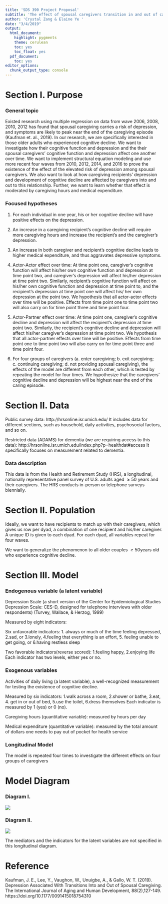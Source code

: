 ```yaml
---
title: 'SDS 390 Project Proposal'
subtitle: 'The effect of spousal caregivers transition in and out of caregiving on cognitive decline and depression of older adults and their caregivers'
author: 'Crystal Zang & Elaine Ye '
date: "3/4/2019"
output:
  html_document:
    highlight: pygments
    theme: cerulean
    toc: yes
    toc_float: yes
  pdf_document:
    toc: yes
editor_options:
  chunk_output_type: console
---
```


# Section I. Purpose
### General topic
Existed research using multiple regression on data from wave 2006, 2008, 2010, 2012 has found that spousal caregiving carries a risk of depression, and symptoms are likely to peak near the end of the caregiving episode (Kaufman et. al., 2019). In our research, we are specifically interested in those older adults who experienced cognitive decline. We want to investigate how their cognitive function and depression and the their spousal caregivers' cognitive function and depression affect one another over time. We want to implement structural equation modeling and use more recent four waves from 2010, 2012, 2014, and 2016 to prove the existence of the effect of the elevated risk of depression among spousal caregivers. We also want to look at how caregiving recipients' depression and development of cognitive decline are affected by caregivers into and out to this relationship. Further, we want to learn whether that effect is moderated by caregiving hours and medical expenditure.   

### Focused hypotheses
1. For each individual in one year, his or her cognitive decline will have positive effects on the depression.         

2. An increase in a caregiving recipient's cognitive decline will require more caregiving hours and increase the recipient's and the caregiver's depression. 

3. An increase in both caregiver and recipient's cognitive decline leads to higher medical expenditure, and thus aggravates depressive symptoms.      

4. Actor-Actor effect over time: At time point one, caregiver's cognitive function will affect his/her own cognitive function and depression at time point two, and caregiver's depression will affect his/her depression at time point two. Similarly, recipient's cognitive function will affect on his/her own cognitive function and depression at time point to, and the recipient's depression at time point one will affect his/ her own depression at the point two. We hypothesis that all actor-actor effects over time will be positive. Effects from time point one to time point two will also carry on for time point three and time point four.    

5. Actor-Partner effect over time: At time point one, caregiver's cognitive decline and depression will affect the recipient's depression at time point two. Similarly, the recipient's cognitive decline and depression will affect his/her caregiver's depression at time point two. We hypothesis that all actor-partner effects over time will be positive. Effects from time point one to time point two will also carry on for time point three and time point four.

6. For four groups of caregivers (a. enter caregiving; b. exit caregiving; c.  continuing caregiving; d. not providing spousal caregiving), the effects of the model are different from each other, which is tested by repeating the model for four times. We hypothesize that the caregivers' cognitive decline and depression will be highest near the end of the caring episode.


# Section II. Data
Public survey data: http://hrsonline.isr.umich.edu/
It includes data for different sections, such as household, daily activities, psychosocial factors, and so on.     

Restricted data (ADAMS) for dementia (we are requiring access to this data): http://hrsonline.isr.umich.edu/index.php?p=healthdat#access
It specifically focuses on measurement related to dementia.      
    
### Data description
This data is from the Health and Retirement Study (HRS), a longitudinal, nationally representative panel survey of U.S. adults aged $\geq 50$ years and their caregivers. The HRS conducts in-person or telephone surveys biennially.     

# Section II. Population
Ideally, we want to have recipients to match up with their caregivers, which gives us row per dyad, a combination of one recipient and his/her caregiver. A unique ID is given to each dyad. 
For each dyad, all variables repeat for four waves. 

We want to generalize the phenomenon to all older couples $\geq 50$years old who experience cognitive decline.      

# Section III. Model
### Endogenous variable (a latent variable)
Depression Scale (a short version of the Center for Epidemiological Studies Depression Scale: CES-D, designed for telephone interviews with older respondents) (Turvey, Wallace, & Herzog, 1999)    

Measured by eight indicators:  

Six unfavorable indicators: 1. always or much of the time feeling depressed, 2.sad, or 3.lonely, 4.feeling that everything is an effort, 5. feeling unable to get going, or 6.having restless sleep        

Two favorable indicators(reverse scored): 1.feeling happy, 2.enjoying life      
Each indicator has two levels, either yes or no.       

### Exogenous variables   
Activities of daily living (a latent variable), a well-recognized measurement for testing the existence of cognitive decline.       

Measured by six indicators: 1.walk across a room, 2.shower or bathe, 3.eat, 4. get in or out of bed, 5.use the toilet, 6.dress themselves
Each indicator is measured by 1 (yes) or 0 (no).      

Caregiving hours (quantitative variable): measured by hours per day       

Medical expenditure (quantitative variable): measured by the total amount of dollars one needs to pay out of pocket for health service   

### Longitudinal Model
The model is repeated four times to investigate the different effects on four groups of caregivers 


# Model Diagram
### Diagram I.
![](1.png)


### Diagram II.
![](2.png)  

The mediators and the indicators for the latent variables are not specified in this longitudinal diagram.   


# Reference
Kaufman, J. E., Lee, Y., Vaughon, W., Unuigbe, A., & Gallo, W. T. (2019). Depression Associated With Transitions Into and Out of Spousal Caregiving. The International Journal of Aging and Human Development, 88(2),127-149. https://doi.org/10.1177/0091415018754310
